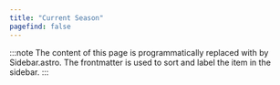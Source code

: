 ```yaml
---
title: "Current Season"
pagefind: false
---
```


:::note
The content of this page is programmatically replaced with by Sidebar.astro. The frontmatter is used to sort
and label the item in the sidebar.
:::